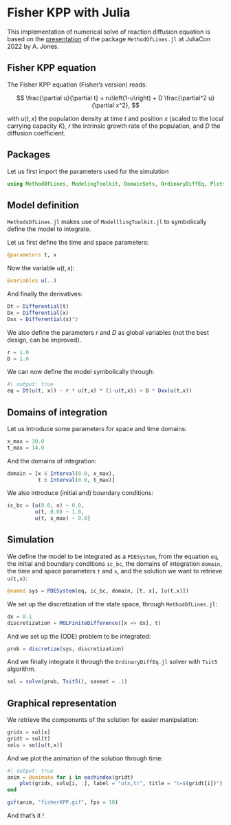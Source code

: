 # Fisher KPP with Julia

This implementation of numerical solve of reaction diffusion equation is based on the [presentation](https://www.youtube.com/watch?v=8gLhaWRYvfQ) of the package `MethodOfLines.jl` at JuliaCon 2022 by A. Jones.

## Fisher KPP equation

The Fisher KPP equation (Fisher's version) reads:

$$
\frac{\partial u}{\partial t} = ru\left(1-u\right) + D \frac{\partial^2 u}{\partial x^2},
$$

with $u(t,x)$ the population density at time $t$ and position $x$ (scaled to the local carrying capacity $K$), $r$ the intrinsic growth rate of the population, and $D$ the diffusion coefficient.

## Packages

Let us first import the parameters used for the simulation

```julia
using MethodOfLines, ModelingToolkit, DomainSets, OrdinaryDiffEq, Plots
```

## Model definition

`MethodsOfLines.jl` makes use of `ModelllingToolkit.jl` to symbolically define the model to integrate. 

Let us first define the time and space parameters:

```julia
@parameters t, x
```

Now the variable $u(t,x)$:

```julia
@variables u(..)
```

And finally the derivatives:

```julia
Dt = Differential(t)
Dx = Differential(x)
Dxx = Differential(x)^2
```

We also define the parameters $r$ and $D$ as global variables (not the best design, can be improved).

```julia
r = 1.0
D = 1.0
```

We can now define the model symbolically through:
```julia
#| output: true
eq = Dt(u(t, x)) ~ r * u(t,x) * (1-u(t,x)) + D * Dxx(u(t,x))
```

## Domains of integration

Let us introduce some parameters for space and time domains:
```julia
x_max = 30.0
t_max = 14.0
```

And the domains of integration:
```julia
domain = [x ∈ Interval(0.0, x_max),
          t ∈ Interval(0.0, t_max)]
```

We also introduce (initial and) boundary conditions:
```julia
ic_bc = [u(0.0, x) ~ 0.0,
         u(t, 0.0) ~ 1.0,
         u(t, x_max) ~ 0.0]
```

## Simulation

We define the model to be integrated as a `PDESystem`, from the equation `eq`, the initial and boundary conditions `ic_bc`, the domains of integration `domain`, the time and space parameters `t` and `x`, and the solution we want to retrieve `u(t,x)`:

```julia
@named sys = PDESystem(eq, ic_bc, domain, [t, x], [u(t,x)])
```

We set up the discretization of the state space, through `MethodOfLines.jl`:

```julia
dx = 0.1
discretization = MOLFiniteDifference([x => dx], t)
```

And we set up the (ODE) problem to be integrated:
```julia
prob = discretize(sys, discretization)
```

And we finally integrate it through the `OrdinaryDiffEq.jl` solver with `Tsit5` algorithm.

```julia
sol = solve(prob, Tsit5(), saveat = .1)
```

## Graphical representation

We retrieve the components of the solution for easier manipulation:

```julia
gridx = sol[x]
gridt = sol[t]
solu = sol[u(t,x)]
```

And we plot the animation of the solution through time:
```julia
#| output: true
anim = @animate for i in eachindex(gridt)
    plot(gridx, solu[i, :], label = "u(x,t)", title = "t=$(gridt[i])")
end

gif(anim, "fisherKPP.gif", fps = 10)
```

And that's it !




